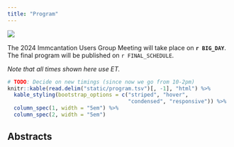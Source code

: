 ```yaml
---
title: "Program"
---
```


<img src='static/immcantation-circle.png' style="max-width: 10rem; float:left;">

</br>

The 2024 Immcantation Users Group Meeting will take place on **`r BIG_DAY`**. The final program will be published on `r FINAL_SCHEDULE`.

*Note that all times shown here use ET.*

```r
# TODO: Decide on new timings (since now we go from 10-2pm)
knitr::kable(read.delim("static/program.tsv")[, -1], "html") %>%
  kable_styling(bootstrap_options = c("striped", "hover",
                                      "condensed", "responsive")) %>%
  column_spec(1, width = "5em") %>%
  column_spec(2, width = "5em")
```

## Abstracts

